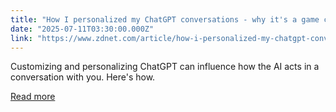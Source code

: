 ```yaml
---
title: "How I personalized my ChatGPT conversations - why it's a game changer"
date: "2025-07-11T03:30:00.000Z"
link: "https://www.zdnet.com/article/how-i-personalized-my-chatgpt-conversations-why-its-a-game-changer/"
---
```


Customizing and personalizing ChatGPT can influence how the AI acts in a conversation with you. Here's how.

[Read more](https://www.zdnet.com/article/how-i-personalized-my-chatgpt-conversations-why-its-a-game-changer/)
